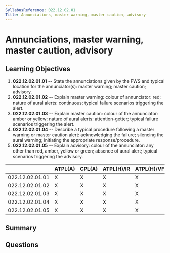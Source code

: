 ```yaml
---
SyllabusReference: 022.12.02.01
Title: Annunciations, master warning, master caution, advisory
---
```


# Annunciations, master warning, master caution, advisory

## Learning Objectives

1. **022.12.02.01.01** -- State the annunciations given by the FWS and typical
   location for the annunciator(s): master warning; master caution; advisory.
2. **022.12.02.01.02** -- Explain master warning: colour of annunciator: red;
   nature of aural alerts: continuous; typical failure scenarios triggering the
   alert.
3. **022.12.02.01.03** -- Explain master caution: colour of the annunciator: amber
   or yellow; nature of aural alerts: attention-getter; typical failure
   scenarios triggering the alert.
4. **022.12.02.01.04** -- Describe a typical procedure following a master warning
   or master caution alert: acknowledging the failure; silencing the aural
   warning; initiating the appropriate response/procedure.
5. **022.12.02.01.05** -- Explain advisory: colour of the annunciator: any other
   than red, amber, yellow or green; absence of aural alert; typical scenarios
   triggering the advisory.

|                 | ATPL(A) | CPL(A) | ATPL(H)/IR | ATPL(H)/VFR | CPL(H) | IR  | CBIR(A) |
| --------------- | ------- | ------ | ---------- | ----------- | ------ | --- | ------- |
| 022.12.02.01.01 | X       | X      | X          | X           | X      | X   |         |
| 022.12.02.01.02 | X       | X      | X          | X           | X      | X   |         |
| 022.12.02.01.03 | X       | X      | X          | X           | X      | X   |         |
| 022.12.02.01.04 | X       | X      | X          | X           | X      | X   |         |
| 022.12.02.01.05 | X       | X      | X          | X           | X      | X   |         |

## Summary

## Questions
